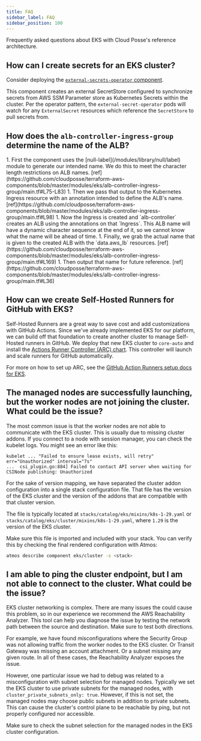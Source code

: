 ```yaml
---
title: FAQ
sidebar_label: FAQ
sidebar_position: 100
---
```


<Intro>
Frequently asked questions about EKS with Cloud Posse's reference architecture.
</Intro>

## How can I create secrets for an EKS cluster?

Consider deploying the [`external-secrets-operator` component](/components/library/aws/eks/external-secrets-operator).

This component creates an external SecretStore configured to synchronize secrets from AWS SSM Parameter store as
Kubernetes Secrets within the cluster. Per the operator pattern, the `external-secret-operator` pods will watch for any
`ExternalSecret` resources which reference the `SecretStore` to pull secrets from.

## How does the `alb-controller-ingress-group` determine the name of the ALB?

<Steps>
  1. First the component uses the [null-label](/modules/library/null/label) module to generate our intended name. We do this to meet the character length restrictions on ALB names. [ref](https://github.com/cloudposse/terraform-aws-components/blob/master/modules/eks/alb-controller-ingress-group/main.tf#L75-L83)
  1. Then we pass that output to the Kubernetes Ingress resource with an annotation intended to define the ALB's name. [ref](https://github.com/cloudposse/terraform-aws-components/blob/master/modules/eks/alb-controller-ingress-group/main.tf#L98)
  1. Now the Ingress is created and `alb-controller` creates an ALB using the annotations on that `Ingress`. This ALB name will have a dynamic character sequence at the end of it, so we cannot know what the name will be ahead of time.
  1. Finally, we grab the actual name that is given to the created ALB with the `data.aws_lb` resources. [ref](https://github.com/cloudposse/terraform-aws-components/blob/master/modules/eks/alb-controller-ingress-group/main.tf#L169)
  1. Then output that name for future reference. [ref](https://github.com/cloudposse/terraform-aws-components/blob/master/modules/eks/alb-controller-ingress-group/main.tf#L36)
</Steps>

## How can we create Self-Hosted Runners for GitHub with EKS?

Self-Hosted Runners are a great way to save cost and add customizations with GitHub Actions. Since we've already
implemented EKS for our platform, we can build off that foundation to create another cluster to manage Self-Hosted
runners in GitHub. We deploy that new EKS cluster to `core-auto` and install the
[Actions Runner Controller (ARC) chart](https://github.com/actions/actions-runner-controller). This controller will
launch and scale runners for GitHub automatically.

For more on how to set up ARC, see the
[GitHub Action Runners setup docs for EKS](/layers/github-actions/eks-github-actions-controller/).

## The managed nodes are successfully launching, but the worker nodes are not joining the cluster. What could be the issue?

The most common issue is that the worker nodes are not able to communicate with the EKS cluster. This is usually due to missing cluster addons. If you connect to a node with session manager, you can check the kubelet logs. You might see an error like this:

```console
kubelet ... "Failed to ensure lease exists, will retry" err="Unauthorized" interval="7s"
...  csi_plugin.go:884] Failed to contact API server when waiting for CSINode publishing: Unauthorized
```

For the sake of version mapping, we have separated the cluster addon configuration into a single stack configuration file. That file has the version of the EKS cluster and the version of the addons that are compatible with that cluster version.

The file is typically located at `stacks/catalog/eks/mixins/k8s-1-29.yaml` or `stacks/catalog/eks/cluster/mixins/k8s-1-29.yaml`, where `1.29` is the version of the EKS cluster.

Make sure this file is imported and included with your stack. You can verify this by checking the final rendered configuration with Atmos:

```bash
atmos describe component eks/cluster -s <stack>
```

## I am able to ping the cluster endpoint, but I am not able to connect to the cluster. What could be the issue?

EKS cluster networking is complex. There are many issues the could cause this problem, so in our experience we recommend the AWS Reachability Analyzer. This tool can help you diagnose the issue by testing the network path between the source and destination. Make sure to test both directions.

For example, we have found misconfigurations where the Security Group was not allowing traffic from the worker nodes to the EKS cluster. Or Transit Gateway was missing an account attachment. Or a subnet missing any given route. In all of these cases, the Reachability Analyzer exposes the issue.

However, one particular issue we had to debug was related to a misconfiguration with subnet selection for managed nodes. Typically we set the EKS cluster to use private subnets for the managed nodes, with `cluster_private_subnets_only: true`. However, if this is not set, the managed nodes may choose public subnets in addition to private subnets. This can cause the cluster's control plane to be reachable by ping, but not properly configured nor accessible.

Make sure to check the subnet selection for the managed nodes in the EKS cluster configuration.
